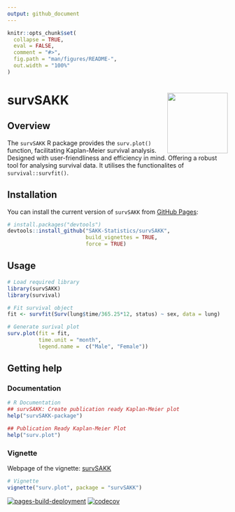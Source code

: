 ```yaml
---
output: github_document
---
```


<!-- README.md is generated from README.Rmd. Please edit that file -->

```r
knitr::opts_chunk$set(
  collapse = TRUE,
  eval = FALSE,
  comment = "#>",
  fig.path = "man/figures/README-",
  out.width = "100%"
)
```

# survSAKK <a href="https://sakk-statistics.github.io/survSAKK"><img src="man/figures/logo.png" align="right" height="138"/></a>

## Overview

The `survSAKK` R package provides the `surv.plot()` function, facilitating Kaplan-Meier survival analysis. Designed with user-friendliness and efficiency in mind. Offering a robust tool for analysing survival data. It utilises the functionalites of `survival::survfit()`.

## Installation

You can install the current version of `survSAKK` from [GitHub Pages](file:///C:/Users/vithersans/Desktop/survSAKK/docs/index.html):

```r
# install.packages("devtools")
devtools::install_github("SAKK-Statistics/survSAKK",
                         build_vignettes = TRUE,
                         force = TRUE)
```

## Usage


```r
# Load required library
library(survSAKK)
library(survival)

# Fit survival object 
fit <- survfit(Surv(lung$time/365.25*12, status) ~ sex, data = lung)

# Generate surival plot
surv.plot(fit = fit, 
          time.unit = "month",
          legend.name =  c("Male", "Female"))
```


## Getting help

### Documentation

```r
# R Documentation
## survSAKK: Create publication ready Kaplan-Meier plot
help("survSAKK-package")

## Publication Ready Kaplan-Meier Plot
help("surv.plot")
```

### Vignette

Webpage of the vignette: [survSAKK](https://sakk-statistics.github.io/survSAKK/articles/surv.plot.html)

```r
# Vignette
vignette("surv.plot", package = "survSAKK")
```

[![pages-build-deployment](https://github.com/SAKK-Statistics/survSAKK/actions/workflows/pages/pages-build-deployment/badge.svg?branch=main)](https://github.com/SAKK-Statistics/survSAKK/actions/workflows/pages/pages-build-deployment) [![codecov](https://codecov.io/gh/SAKK-Statistics/survSAKK/branch/main/graph/badge.svg?token=7Q8ASW3OVM)](https://codecov.io/gh/SAKK-Statistics/survSAKK)


